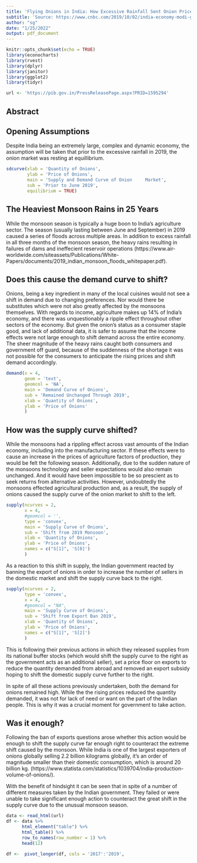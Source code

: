 ```yaml
---
title: 'Flying Onions in India: How Excessive Rainfall Sent Onion Prices Soaring'
subtitle: 'Source: https://www.cnbc.com/2019/10/02/india-economy-modi-government-bans-onion-exports-after-prices-soar.html'
author: "sg"
date: "1/25/2022"
output: pdf_document
---
```


```r
knitr::opts_chunk$set(echo = TRUE)
library(econocharts)
library(rvest)
library(dplyr)
library(janitor)
library(ggplot2)
library(tidyr)

url <- 'https://pib.gov.in/PressReleasePage.aspx?PRID=1595294'
```

## Abstract


## Opening Assumptions

Despite India being an extremely large, complex and dynamic economy, the assumption will be taken that prior to the excessive rainfall in 2019, the onion market was resting at equillibrium.

```r
sdcurve(xlab = 'Quantity of Onions',
        ylab = 'Price of Onions',
        main = 'Supply and Demand Curve of Onion     Market',
        sub = 'Prior to June 2019',
        equilibrium = TRUE)
```

## The Heaviest Monsoon Rains in 25 Years

While the monsoon season is typically a huge boon to India's agriculture sector.  The season (usually lasting between June and September) in 2019 caused a series of floods across multiple areas.  In addition to excess rainfall in all three months of the monsoon season, the heavy rains resulting in failures of dams and ineffecient reservoir operations (https://www.air-worldwide.com/siteassets/Publications/White-Papers/documents/2019_indian_monsoon_floods_whitepaper.pdf).

## Does this cause the demand curve to shift?

Onions, being a key ingredient in many of the local cuisines would not see a shift in demand due to changing preferences.  Nor would there be substitutes which were not also greatly affected by the monsoons themselves.  With regards to income, agriculture makes up 14% of India's economy, and there was unquestionably a ripple effect throughout other sectors of the economy. But given the onion's status as a consumer staple good, and lack of additional data, it is safer to assume that the income effects were not large enough to shift demand across the entire economy.  The sheer magnitude of the heavy rains caught both consumers and government off guard, because of the suddenness of the shortage it was not possible for the consumers to anticipate the rising prices and shift demand accordingly.  

```r
demand(x = 4,
       geom = 'text',
       geomcol = 'NA',
       main = 'Demand Curve of Onions',
       sub = 'Remained Unchanged Through 2019',
       xlab = 'Quantity of Onions',
       ylab = 'Price of Onions'
       )
```

## How was the supply curve shifted?

While the monsoons had a rippling effect across vast amounts of the Indian economy, including into the manufacturing sector.  If these effects were to cause an increase in the prices of agriculture factors of production, they would be felt the following season.  Additionally, due to the sudden nature of the monsoons technology and seller expectations would also remain unchanged. And it would have been impossible to be so prescient as to seek returns from alternative activities.  However, undoubtedly the monsoons effected agricultural production and, as a result, the supply of onions caused the supply curve of the onion market to shift to the left.

```r
supply(ncurves = 2,
       x = 4,
       #geomcol = '',
       type = 'convex',
       main = 'Supply Curve of Onions',
       sub = 'Shift from 2019 Monsoon',
       xlab = 'Quantity of Onions',
       ylab = 'Price of Onions',
       names = c("S[1]", 'S[0]')
       )
```
As a reaction to this shift in supply, the Indian government reacted by banning the export of onions in order to increase the number of sellers in the domestic market and shift the supply curve back to the right.  

```r
supply(ncurves = 2,
       type = 'convex',
       x = 4,
       #geomcol = "NA",
       main = 'Supply Curve of Onions',
       sub = 'Shift from Export Ban 2019',
       xlab = 'Quantity of Onions',
       ylab = 'Price of Onions',
       names = c("S[1]", 'S[2]')
       )
```

This is following their previous actions in which they released supplies from its national buffer stocks (which would shift the supply curve to the right as the government acts as an additional seller), set a price floor on exports to reduce the quantity demanded from abroad and removed an export subsidy hoping to shift the domestic supply curve further to the right.

In spite of all these actions previously undertaken, both the demand for onions remained high.  While the the rising prices reduced the quantity demanded, it was not for lack of need or want on the part of the Indian people.  This is why it was a crucial moment for government to take action.

## Was it enough?

Following the ban of exports questions arose whether this action would be enough to shift the supply curve far enough right to counteract the extreme shift caused by the monsoon.  While India is one of the largest exporters of onions globally selling 2.2 billion kilograms globally, it's an order of magnitude smaller than their domestic consumption, which is around 20 billion kg. (https://www.statista.com/statistics/1039704/india-production-volume-of-onions/).

With the benefit of hindsight it can be seen that in spite of a number of different measures taken by the Indian government.  They failed or were unable to take significant enough action to counteract the great shift in the supply curve due to the unusual monsoon season.

```r
data <- read_html(url)
df <- data %>% 
      html_element("table") %>% 
      html_table() %>%
      row_to_names(row_number = 1) %>%
      head(12)

df <-  pivot_longer(df, cols = '2017':'2019',      

```

